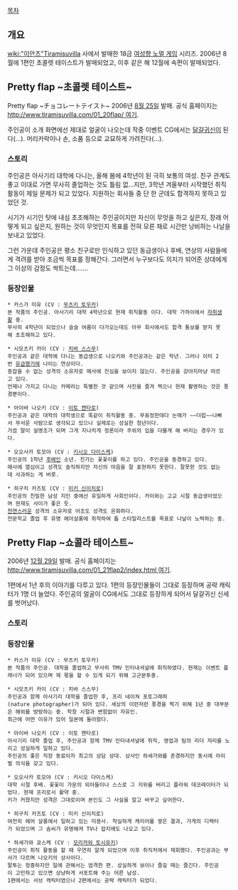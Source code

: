 [[목차]]
== 개요 ==
[[wiki:"이안츠"Tiramisuvilla]] 사에서 발매한 18금 [[여성향 노멀 게임]] 시리즈.
2006년 8월에 1편인 초콜렛 테이스트가 발매되었고, 이후 같은 해 12월에 속편이 발매되었다.

== Pretty flap ~초콜렛 테이스트~ ==
Pretty flap ~チョコレートテイスト~
2006년 [[8월 25일]] 발매.
공식 홈페이지는 [[http://www.tiramisuvilla.com/01_20flap/ 여기]].

주인공이 소개 화면에선 제대로 얼굴이 나오는데 작중 이벤트 CG에서는 [[달걀귀신]]이 된다(…). 머리카락이나 손, 소품 등으로 교묘하게 가려진다(…).

=== 스토리 ===
주인공은 아사기리 대학에 다니는, 올해 봄에 4학년이 된 극히 보통의 여성.
친구 관계도 좋고 이대로 가면 무사히 졸업하는 것도 틀림 없…지만, 3학년 겨울부터 시작했던 취직 활동이 제일 문제가 되고 있었다. 지원하는 회사들 중 단 한 군데도 합격하지 못하고 있었던 것.

시기가 시기인 탓에 내심 초조해하는 주인공이지만 자신이 무엇을 하고 싶은지, 장래 어떻게 되고 싶은지, 원하는 것이 무엇인지 목표를 전혀 모른 채로 시간만 낭비하는 나날을 보내고 있었다.

그런 가운데 주인공은 평소 친구로만 인식하고 있던 동급생이나 후배, 연상의 사람들에게 격려를 받아 조금씩 목표를 정해간다. 그러면서 누구보다도 의지가 되어준 상대에게 그 이상의 감정도 싹트는데…….

=== 등장인물 ===
 * 카스가 미유 (CV : [[무츠키 토우카]])
 본 작품의 주인공. 아사기리 대학 4학년으로 현재 취직활동 이다. 대학 가까이에서 [[자취]]생활 중.
 무사히 4학년이 되었으나 슬슬 여름이 다가오는데도 아무 회사에서도 합격 통보를 받지 못해 초조해하고 있다.

 * 시모츠키 카이 (CV : [[치바 스스무]])
 주인공과 같은 대학에 다니는 동급생으로 나오키와 주인공과는 같은 학년. 그러나 이미 2번 [[유급]]했기에 나이는 연상이다.
 종잡을 수 없는 성격의 소유자로 매사에 진심을 보이지 않는다. 주인공을 강아지마냥 따르고 있다.
 언제나 가지고 다니는 카메라는 특별한 것 같으며 사진을 즐겨 찍으나 현재 촬영하는 것은 풍경뿐이다.

 * 아이바 나오키 (CV : [[이토 켄타로]])
 주인공과 같은 대학의 대학생으로 똑같이 취직활동 중. 무표정한데다 눈매가 ~~더럽~~나빠서 무서운 사람으로 생각되고 있으나 실제로는 성실한 청년이다.
 가끔 말이 설명조가 되며 그게 지나치게 정론이라 주위의 입을 다물게 해 버리는 경우가 있다.

 * 오오사카 토모야 (CV : [[키시오 다이스케]])
 주인공의 1학년 [[후배]]인 소년. 친가는 꽃꽃이를 하고 있다. 주인공을 동경하고 있다.
 매사에 열심이고 성격도 솔직하지만 자신의 마음을 잘 표현하지 못한다. 잘못한 것도 없는데 사과하는 게 버릇.

 * 히구치 카즈토 (CV : [[미키 신이치로]])
 주인공의 친밀한 남성 지인 중에선 유일하게 사회인이다. 카이와는 고교 시절 동급생이었으며 현재도 사이가 좋은 듯.
 [[천연]]스러운 성격의 소유자로 어조도 성격도 온화하다.
 전문학교 졸업 후 유명 헤어살롱에 취작하여 톱 스타일리스트를 목표로 나날이 노력하는 중.

== Pretty Flap ~쇼콜라 테이스트~ ==
2006년 [[12월 29일]] 발매.
공식 홈페이지는 [[http://www.tiramisuvilla.com/01_21flap2/index.html 여기]].

1편에서 1년 후의 이야기를 다루고 있다. 1편의 등장인물들이 그대로 등장하며 공략 캐릭터가 1명 더 늘었다.
주인공의 얼굴이 CG에서도 그대로 등장하게 되어서 달걀귀신 신세를 벗어났다.
=== 스토리 ===
=== 등장인물 ===
 * 카스가 미유 (CV : 무츠키 토우카)
 본 작품의 주인공. 대학을 졸업하고 무사히 TMV 인터내셔널에 취직하였다. 현재는 이벤트 플래너가 되어 있으며 제 몫을 할 수 있게 되기 위해 고군분투중.

 * 시모츠키 카이 (CV : 치바 스스무)
 주인공과 함께 아사기리 대학을 졸업한 후, 프리 네이쳐 포토그래퍼(nature photographer)가 되어 있다. 세상의 이런저런 풍경을 찍기 위해 1년 중 대부분은 해외를 방랑하는 중. 학창 시절과 변함없이 자유인.
 최근에 어떤 이유가 있어 일본에 돌아왔다.

 * 아이바 나오키 (CV : 이토 켄타로)
 아사기리 대학 졸업 후, 주인공과 함께 TMV 인터내셔널에 취직, 영업과 팀의 리더 자리를 노리고 성실하게 일하고 있다.
 주인공의 좋은 직장 동료이자 최고의 상담 상대. 상사인 하세가와를 존경하지만 동시에 라이벌 의식을 갖고 있다.

 * 오오사카 토모야 (CV : 키시오 다이스케)
 대학 시절 후배. 꽃꽃이 가문의 외아들이나 스스로 그 지위를 버리고 플라워 데코레이터가 되었다. 현재 프리로서 활약 중.
 키가 커졌지만 성격은 그대로이며 본인도 그 사실을 알고 바꾸고 싶어한다.

 * 히구치 카즈토 (CV : 미키 신이치로)
 여전히 헤어 살롱에서 일하고 있는 미용사. 착실하게 캐리어를 쌓은 결과, 가게의 디렉터가 되었으며 그 솜씨가 유명해져 TV나 잡지에도 나오고 있다.

 * 하세가와 쿄스케 (CV : [[모리카와 토시유키]])
 주인공이 취직 활동을 할 때 우연히 알게 되었으며 이후 취직처에서 재회했다. 주인공과는 부서가 다르며 나오키의 상사이다.
 말투는 정중하지만 일에 관해서는 엄격한 편. 성실하게 보이나 즐길 때는 즐긴다. 주인공이 고민하고 있으면 상냥하게 서포트해 주는 어른 남성. 
 1편에서는 서브 캐릭터였으나 2편에서는 공략 캐릭터가 되었다.
